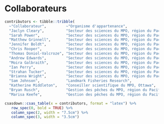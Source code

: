 \needspace{0.35\textheight}

# Collaborateurs

```r
contributors <- tibble::tribble(
  ~"Collaborateur",         ~"Organisme d'appartenance",                        ~"Rôle",
  "Jaclyn Cleary",          "Secteur des sciences du MPO, région du Pacifique", "Auteur",
  "Sarah Power",            "Secteur des sciences du MPO, région du Pacifique", "Auteur",
  "Matthew Grinnell",       "Secteur des sciences du MPO, région du Pacifique", "Auteur",
  "Jennifer Boldt",         "Secteur des sciences du MPO, région du Pacifique", "Auteur (Ecosystem section)",
  "Chris Rooper",           "Secteur des sciences du MPO, région du Pacifique", "Auteur (Ecosystem section)",
  "Thomas Doniol-Valcroze", "Secteur des sciences du MPO, région du Pacifique", "Données (section Écosystémiques)",
  "Andrew Edwards",         "Secteur des sciences du MPO, région du Pacifique", "Données (section Écosystémiques)",
  "Moira Galbraith",        "Secteur des sciences du MPO, région du Pacifique", "Données (section Écosystémiques)",
  "Ian Perry",              "Secteur des sciences du MPO, région du Pacifique", "Données (section Écosystémiques)",
  "Strahan Tucker",         "Secteur des sciences du MPO, région du Pacifique", "Données (section Écosystémiques)",
  "Brianna Wright",         "Secteur des sciences du MPO, région du Pacifique", "Données (section Écosystémiques)",
  "Sam Johnson",            "Landmark Fisheries Research",                      "Données (section Écosystémiques)",
  "Katherine Middleton",    "Conseiller scientifique du MPO, Ottawa",           "Infographie (section Écosystémiques)",
  "Bryan Rusch",            "Gestion des pêches du MPO, région du Pacifique",   "Client",
  "Marisa Keefe",           "Gestion des pêches du MPO, région du Pacifique",   "Client")
```

```r
csasdown::csas_table(x = contributors, format = "latex") %>%
   row_spec(0, bold = TRUE) %>%
   column_spec(2, width = "7.5cm") %>%
   column_spec(3, width = "3.5cm")
```

<!-- Omit Contributors from table numbering -->
\addtocounter{table}{-1}
